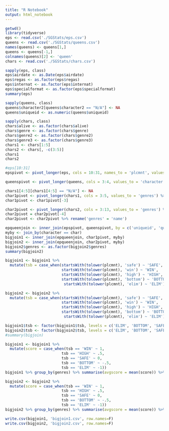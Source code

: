 ```yaml
---
title: "R Notebook"
output: html_notebook
---
```

```r
getwd()
library(tidyverse)
eps <- read.csv('./SGStats/eps.csv')
queens <- read.csv('./SGStats/queens.csv')
names(queens) <- queens[1,]
queens <- queens[-1,]
colnames(queens)[2] <- 'queen'
chars <- read.csv('./SGStats/chars.csv')
```


```r
sapply(eps, class)
eps$airdate <- as.Date(eps$airdate)
eps$regas <- as.factor(eps$regas)
eps$internat <- as.factor(eps$internat)
eps$specialformat <- as.factor(eps$specialformat)
summary(eps)
```
```r
sapply(queens, class)
queens$character2[queens$character2 == "N/A"] <- NA
queens$uniqueid <- as.numeric(queens$uniqueid)
```

```r
sapply(chars, class)
chars$alive <- as.factor(chars$alive)
chars$genre <- as.factor(chars$genre)
chars$genre2 <- as.factor(chars$genre2)
chars$genre3 <- as.factor(chars$genre3)
chars1 <- chars[1:5]
chars2 <- chars[, -c(3:5)]
chars1
chars2
```

```r
#eps[10:31]
epspivot <- pivot_longer(eps, cols = 10:31, names_to = 'plcmnt', values_to = 'queen', values_drop_na = T) %>% filter(queen != 'N/A')
```

```r
queenspivot <- pivot_longer(queens, cols = 3:4, values_to = 'character') %>% drop_na(character) %>% select(c(1, 2, 4))
```

```r
chars1[4:5][chars1[4:5] == "N/A"] <- NA
char1pivot <- pivot_longer(chars1, cols = 3:5, values_to = 'genres') %>% drop_na(genres)
char1pivot <- char1pivot[-3]
```
```r
char2pivot <- pivot_longer(chars2, cols = 3:13, values_to = 'genres') %>% drop_na(genres)
char2pivot = char2pivot[-4]
char2pivot <- char2pivot %>% rename('genres' = 'name')
```


```r
epqueenjoin <- inner_join(epspivot, queenspivot, by = c('uniqueid', 'queen'), multiple = 'all')
myby <- join_by(character == char)
bigjoin1 <- inner_join(epqueenjoin, char1pivot, myby)
bigjoin2 <- inner_join(epqueenjoin, char2pivot, myby)
bigjoin2$genres <- as.factor(bigjoin2$genres)
summary(bigjoin2)
```
```r
bigjoin1 <- bigjoin1 %>%
  mutate(tsb = case_when(startsWith(tolower(plcmnt), 'safe') ~ 'SAFE',
                         startsWith(tolower(plcmnt), 'win') ~ 'WIN',
                         startsWith(tolower(plcmnt), 'high') ~ 'HIGH',
                         startsWith(tolower(plcmnt), 'bottom') ~ 'BOTTOM',
                          startsWith(tolower(plcmnt), 'elim') ~ 'ELIM'))

bigjoin2 <- bigjoin2 %>%
  mutate(tsb = case_when(startsWith(tolower(plcmnt), 'safe') ~ 'SAFE',
                         startsWith(tolower(plcmnt), 'win') ~ 'WIN',
                         startsWith(tolower(plcmnt), 'high') ~ 'HIGH',
                         startsWith(tolower(plcmnt), 'bottom') ~ 'BOTTOM',
                          startsWith(tolower(plcmnt), 'elim') ~ 'ELIM'))
```

```r
bigjoin1$tsb <- factor(bigjoin1$tsb, levels = c('ELIM', 'BOTTOM', 'SAFE', 'HIGH', 'WIN'))
bigjoin2$tsb <- factor(bigjoin2$tsb, levels = c('ELIM', 'BOTTOM', 'SAFE', 'HIGH', 'WIN'))
#summary(bigjoin)
```
```r
bigjoin1 <- bigjoin1 %>%
  mutate(score = case_when(tsb == 'WIN' ~ 1,
                         tsb == 'HIGH' ~ .5,
                         tsb == 'SAFE' ~ 0,
                         tsb == 'BOTTOM' ~ -.5,
                         tsb == 'ELIM' ~ -1))
bigjoin1 %>% group_by(genres) %>% summarise(avgscore = mean(score)) %>% arrange(desc(avgscore))

bigjoin2 <- bigjoin2 %>%
  mutate(score = case_when(tsb == 'WIN' ~ 1,
                         tsb == 'HIGH' ~ .5,
                         tsb == 'SAFE' ~ 0,
                         tsb == 'BOTTOM' ~ -.5,
                         tsb == 'ELIM' ~ -1))
bigjoin2 %>% group_by(genres) %>% summarise(avgscore = mean(score)) %>% arrange(desc(avgscore))
```
```r
write.csv(bigjoin1, 'bigjoin1.csv', row.names=F)
write.csv(bigjoin2, 'bigjoin2.csv', row.names=F)
```